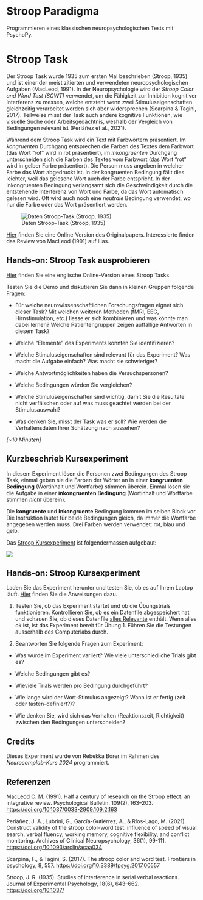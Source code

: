 # Stroop Paradigma

Programmieren eines klassischen neuropsychologischen Tests mit PsychoPy.


# Stroop Task

Der Stroop Task wurde 1935 zum ersten Mal beschrieben (Stroop, 1935) und ist einer der meist zitierten und verwendeten neuropsychologischen Aufgaben (MacLeod, 1991). In der Neuropsychologie wird der _Stroop Color and Word Test (SCWT)_ verwendet, um die Fähigkeit zur Inhibition kognitiver Interferenz zu messen, welche entsteht wenn zwei Stimuluseigenschaften gleichzeitig verarbeitet werden sich aber widersprechen (Scarpina & Tagini, 2017). Teilweise misst der Task auch andere kognitive Funktionen, wie visuelle Suche oder Arbeitsgedächtnis, weshalb der Vergleich von Bedingungen relevant ist (Periáñez et al., 2021).

Während dem Stroop Task wird ein Text mit Farbwörtern präsentiert. Im *kongruenten* Durchgang entsprechen die Farben des Textes dem Farbwort (das Wort "rot" wird in rot präsentiert), im *inkongruenten* Durchgang unterscheiden sich die Farben des Textes vom Farbwort (das Wort "rot" wird in gelber Farbe präsentiert). Die Person muss angeben in welcher Farbe das Wort abgedruckt ist. In der kongruenten Bedingung fällt dies leichter, weil das gelesene Wort auch der Farbe entspricht. In der inkongruenten Bedingung verlangsamt sich die Geschwindigkeit durch die entstehende Interferenz von Wort und Farbe, da das Wort automatisch gelesen wird. Oft wird auch noch eine *neutrale* Bedingung verwendet, wo nur die Farbe oder das Wort präsentiert werden.

![Daten Stroop-Task (Stroop, 1935)](imgs/stroop_original.JPG)

<aside>[Hier](http://psychclassics.yorku.ca/Stroop/) finden Sie eine Online-Version des Originalpapers. Interessierte finden das Review von MacLeod (1991) auf Ilias.</aside>


::: callout-caution
## Hands-on: Stroop Task ausprobieren

[Hier](https://www.psytoolkit.org/experiment-library/stroop.html) finden Sie eine englische Online-Version eines Stroop Tasks.

Testen Sie die Demo und diskutieren Sie dann in kleinen Gruppen folgende Fragen:

-   Für welche neurowissenschaftlichen Forschungsfragen eignet sich dieser Task? Mit welchen weiteren Methoden (fMRI, EEG, Hirnstimulation, etc.) liesse er sich kombinieren und was könnte man dabei lernen? Welche Patientengruppen zeigen auffällige Antworten in diesem Task?

-   Welche "Elemente" des Experiments konnten Sie identifizieren?

-   Welche Stimuluseigenschaften sind relevant für das Experiment? Was macht die Aufgabe einfach? Was macht sie schwieriger?

- Welche Antwortmöglichkeiten haben die Versuchspersonen?

-   Welche Bedingungen würden Sie vergleichen? 

- Welche Stimuluseigenschaften sind wichtig, damit Sie die Resultate nicht verfälschen oder auf was muss geachtet werden bei der Stimulusauswahl?

-   Was denken Sie, misst der Task was er soll? Wie werden die Verhaltensdaten Ihrer Schätzung nach aussehen?

*\[\~10 Minuten\]*
:::

## Kurzbeschrieb Kursexperiment

In diesem Experiment lösen die Personen zwei Bedingungen des Stroop Task, einmal geben sie die Farben der Wörter an in einer __kongruenten Bedingung__ (Wortinhalt und Wortfarbe) stimmen überein. Einmal lösen sie die Aufgabe in einer __inkongruenten Bedingung__ (Wortinhalt und Wortfarbe stimmen _nicht_ überein).

Die __kongruente__ und __inkongruente__ Bedingung kommen im selben Block vor. Die Instruktion lautet für beide Bedingungen gleich, da immer die Wortfarbe angegeben werden muss. Drei Farben werden verwendet: rot, blau und gelb.

Das [Stroop Kursexperiment](https://github.com/kogpsy/stroop-experiment) ist folgendermassen aufgebaut:

![](imgs/exp_stroop_flowchart.JPG)

::: callout-caution

## Hands-on: Stroop Kursexperiment

Laden Sie das Experiment herunter und testen Sie, ob es auf Ihrem Laptop läuft.
[Hier](uebung_1.qmd) finden Sie die Anweisungen dazu.

1. Testen Sie, ob das Experiment startet und ob die Übungstrials funktionieren. Kontrollieren Sie, ob es ein Datenfile abgespeichert hat und schauen Sie, ob dieses Datenfile [alles Relevante](psychopy_experiments.qmd#test-pilotierung) enthält. Wenn alles ok ist, ist das Experiment bereit für Übung 1. Führen Sie die Testungen ausserhalb des Computerlabs durch.


2. Beantworten Sie folgende Fragen zum Experiment:

- Was wurde im Experiment variiert? Wie viele unterschiedliche Trials gibt es?

- Welche Bedingungen gibt es?

- Wieviele Trials werden pro Bedingung durchgeführt?

- Wie lange wird der Wort-Stimulus angezeigt? Wann ist er fertig (zeit oder tasten-definiert?)?

- Wie denken Sie, wird sich das Verhalten (Reaktionszeit, Richtigkeit) zwischen den Bedingungen unterscheiden?

:::


## Credits

Dieses Experiment wurde von Rebekka Borer im Rahmen des _Neurocomplab-Kurs 2024_ programmiert.

## Referenzen

MacLeod C. M. (1991). Half a century of research on the Stroop effect: an integrative review. Psychological Bulletin. 109(2), 163--203. [https://doi.org/10.1037/0033-2909.109.2.163](https://doi.org/10.1037/0033-2909.109.2.163)

Periáñez, J. A., Lubrini, G., García-Gutiérrez, A., & Ríos-Lago, M. (2021). Construct validity of the stroop color-word test: influence of speed of visual search, verbal fluency, working memory, cognitive flexibility, and conflict monitoring. Archives of Clinical Neuropsychology, 36(1), 99-111. [https://doi.org/10.1093/arclin/acaa034](https://doi.org/10.1093/arclin/acaa034)

Scarpina, F., & Tagini, S. (2017). The stroop color and word test. Frontiers in psychology, 8, 557. [https://doi.org/10.3389/fpsyg.2017.00557](https://doi.org/10.3389/fpsyg.2017.00557)

Stroop, J. R. (1935). Studies of interference in serial verbal reactions. Journal of Experimental Psychology, 18(6), 643--662. [https://doi.org/10.1037/](https://doi.org/10.1037/)


